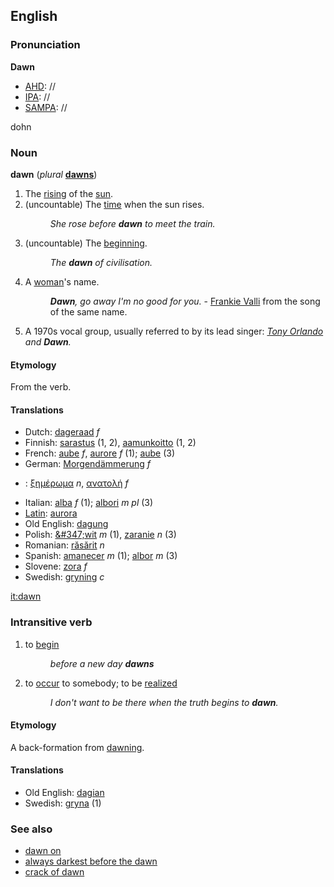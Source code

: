 ==English==

===Pronunciation===
'''Dawn'''
*[[AHD]]: //
*[[IPA]]: //
*[[SAMPA]]: //
dohn

===Noun===
'''dawn''' (''plural'' '''[[dawns]]''')

# The [[rising]] of the [[sun]].
# (uncountable) The [[time]] when the sun rises. 
#:''She rose before '''dawn''' to meet the train.''
# (uncountable) The [[beginning]].
#:''The '''dawn''' of civilisation.''
# A [[woman]]'s name.  
#:'''''Dawn''', go away I'm no good for you.'' - [[w:Frankie Valli|Frankie Valli]] from the song of the same name.
# A 1970s vocal group, usually referred to by its lead singer: ''[[w:Tony Orlando|Tony Orlando]] and '''Dawn'''.''

====Etymology====
From the verb.

====Translations====
*Dutch: [[dageraad]] ''f''
*Finnish: [[sarastus]] (1, 2), [[aamunkoitto]] (1, 2)
*French: [[aube]] ''f'', [[aurore]] ''f'' (1); [[aube]] (3)
*German: [[Morgendämmerung]] ''f''
*{{el}}: [[ξημέρωμα]] ''n'', [[ανατολή]] ''f''
*Italian: [[alba]] ''f'' (1); [[albori]] ''m pl'' (3)
*[[Latin]]: [[aurora]]
*Old English: [[dagung]]
*Polish: [[&#347;wit]] ''m'' (1), [[zaranie]] ''n'' (3)
*Romanian: [[răsărit]] ''n''
*Spanish: [[amanecer]] ''m'' (1); [[albor]] ''m'' (3)
*Slovene: [[zora]] ''f''
*Swedish: [[gryning]] ''c''

[[it:dawn]]

===Intransitive verb===
{{en-infl-reg-consonant|dawn||}}

#to [[begin]]
#:''before a new day '''dawns'''''
#to [[occur]] to somebody; to be [[realize]]d
#:''I don't want to be there when the truth begins to '''dawn'''.''

====Etymology====
A back-formation from [[dawning]].

====Translations====
*Old English: [[dagian]]
*Swedish: [[gryna]] (1)

===See also===
*[[dawn on]]
*[[always darkest before the dawn]]
*[[crack of dawn]]